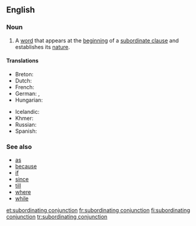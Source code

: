 ==English==

===Noun===
{{examples-right|"because" in "I'm staying in because it's raining."}}
{{en-noun|head=[[subordinating]] [[conjunction]]}}

# {{context|grammar|lang=en}} A [[word]] that appears at the [[beginning]] of a [[subordinate clause]] and establishes its [[nature]].

====Translations====
{{trans-top|a word establishing the nature of a subordinate clause}}
* Breton: {{t+|br|stagell isurzhiañ|f}}
* Dutch: {{t|nl|onderschikkend voegwoord|n}}
* French: {{t+|fr|conjonction de subordination|f}}
* German: {{t+|de|Subjunktion|f}}, {{t|de|subordinierende Konjunktion|f}}
* Hungarian: {{t|hu|alárendelő kötőszó}}
{{trans-mid}}
* Icelandic: {{t+|is|aukatenging|f}}
* Khmer: {{t|km|ឈ្នាប់ឃ្លា|tr=chnoap klie|sc=Khmr}}
* Russian: {{t+|ru|подчинительный союз|m|tr=podčinítel'nyj sojúz|sc=Cyrl}}
* Spanish: {{t+|es|conjunción subordinante|f}}
{{trans-bottom}}

===See also===
* [[as]]
* [[because]]
* [[if]]
* [[since]]
* [[till]]
* [[where]]
* [[while]]

[[et:subordinating conjunction]]
[[fr:subordinating conjunction]]
[[fi:subordinating conjunction]]
[[tr:subordinating conjunction]]